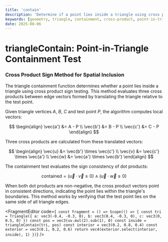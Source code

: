 ```yaml
---
title: 'contain'
description: 'Determine if a point lies inside a triangle using cross product sign testing'
keywords: [geometry, triangle, containment, cross-product, point-in-triangle]
date: 2025-08-06
---
```



# triangleContain: Point-in-Triangle Containment Test

### Cross Product Sign Method for Spatial Inclusion

The triangle containment function determines whether a point lies inside a triangle using cross product sign testing. This method evaluates three cross products between edge vectors formed by translating the triangle relative to the test point.

Given triangle vertices $A$, $B$, $C$ and test point $P$, the algorithm computes local vectors:

$$
\begin{align}
\vec{a'} &= A - P \\
\vec{b'} &= B - P \\
\vec{c'} &= C - P
\end{align}
$$

Three cross products are calculated from these translated vectors:

$$
\begin{align}
\vec{u} &= \vec{b'} \times \vec{c'} \\
\vec{v} &= \vec{c'} \times \vec{a'} \\
\vec{w} &= \vec{a'} \times \vec{b'}
\end{align}
$$

The containment test evaluates the sign consistency of dot products:

$$\text{contained} = (\vec{u} \cdot \vec{v} \geq 0) \land (\vec{u} \cdot \vec{w} \geq 0)$$

When both dot products are non-negative, the cross product vectors point in consistent directions, indicating the point lies within the triangle's boundaries. This method works by verifying that the test point lies on the same side of all triangle edges.

<FragmentEditor
        code={`
const fragment = () => Scope(() => {
        const tri = Triangle({
                a: vec3(-0.4, -0.3, 0),
                b: vec3(0.4, -0.3, 0),
                c: vec3(0, 0.5, 0)
        })
        const pos = vec3(uv.mul(2).sub(1), 0)
        const inside = triangleContain(tri, pos)
        const interior = vec3(0.2, 0.8, 0.4)
        const exterior = vec3(0.1, 0.2, 0.6)
        return vec4(exterior.select(interior, inside), 1)
})`}
/>
